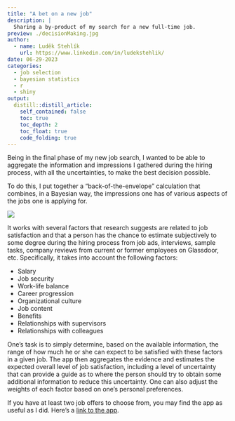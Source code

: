 ```yaml
---
title: "A bet on a new job"
description: |
  Sharing a by-product of my search for a new full-time job.
preview: ./decisionMaking.jpg
author:
  - name: Luděk Stehlík
    url: https://www.linkedin.com/in/ludekstehlik/
date: 06-29-2023
categories:
  - job selection
  - bayesian statistics
  - r
  - shiny
output:
  distill::distill_article:
    self_contained: false
    toc: true
    toc_depth: 2
    toc_float: true
    code_folding: true
---
```


Being in the final phase of my new job search, I wanted to be able to aggregate the information and impressions I gathered during the hiring process, with all the uncertainties, to make the best decision possible. 

To do this, I put together a “back-of-the-envelope” calculation that combines, in a Bayesian way, the impressions one has of various aspects of the jobs one is applying for.  

<img src="./dashboard.png">

It works with several factors that research suggests are related to job satisfaction and that a person has the chance to estimate subjectively to some degree during the hiring process from job ads, interviews, sample tasks, company reviews from current or former employees on Glassdoor, etc. Specifically, it takes into account the following factors:

* Salary
* Job security
* Work-life balance
* Career progression
* Organizational culture
* Job content
* Benefits
* Relationships with supervisors
* Relationships with colleagues

One's task is to simply determine, based on the available information, the range of how much he or she can expect to be satisfied with these factors in a given job. The app then aggregates the evidence and estimates the expected overall level of job satisfaction, including a level of uncertainty that can provide a guide as to where the person should try to obtain some additional information to reduce this uncertainty. One can also adjust the weights of each factor based on one's personal preferences.

If you have at least two job offers to choose from, you may find the app as useful as I did. Here’s a [link to the app](https://lsanalytics.shinyapps.io/jobComparator/){target="_blank"}.